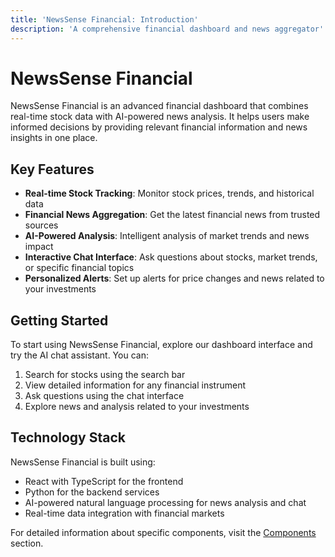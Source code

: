 ```yaml
---
title: 'NewsSense Financial: Introduction'
description: 'A comprehensive financial dashboard and news aggregator'
---
```


# NewsSense Financial

NewsSense Financial is an advanced financial dashboard that combines real-time stock data with AI-powered news analysis. It helps users make informed decisions by providing relevant financial information and news insights in one place.

## Key Features

- **Real-time Stock Tracking**: Monitor stock prices, trends, and historical data
- **Financial News Aggregation**: Get the latest financial news from trusted sources
- **AI-Powered Analysis**: Intelligent analysis of market trends and news impact
- **Interactive Chat Interface**: Ask questions about stocks, market trends, or specific financial topics
- **Personalized Alerts**: Set up alerts for price changes and news related to your investments

## Getting Started

To start using NewsSense Financial, explore our dashboard interface and try the AI chat assistant. You can:

1. Search for stocks using the search bar
2. View detailed information for any financial instrument
3. Ask questions using the chat interface
4. Explore news and analysis related to your investments

## Technology Stack

NewsSense Financial is built using:

- React with TypeScript for the frontend
- Python for the backend services
- AI-powered natural language processing for news analysis and chat
- Real-time data integration with financial markets

For detailed information about specific components, visit the [Components](/components/dashboard) section. 